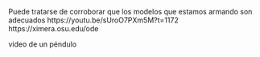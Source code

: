 Puede tratarse de corroborar que los modelos que estamos armando son adecuados
https://youtu.be/sUroO7PXm5M?t=1172
https://ximera.osu.edu/ode

video de un péndulo
